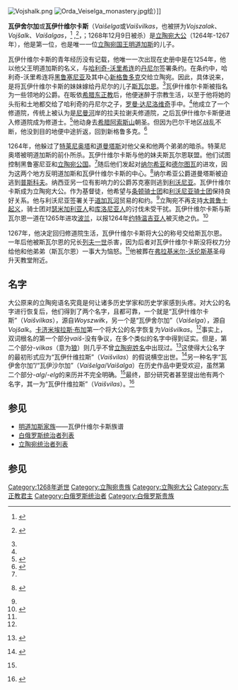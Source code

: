 [[Image:Vojshalk.png|thumb]]
[[Image:Orda_Veiselga_monastery.jpg|thumb]]绘）]]

'''瓦伊舍尔加'''或'''瓦伊什维尔卡斯'''（''Vaišelga''或''Vaišvilkas''，也被拼为''Vojszalak''、''Vojšalk''、''Vaišalgas''，<ref>{{ru icon}} {{cite web |url=http://viduramziu.istorija.net/ru/names.htm |first=Tomas |last=Baranauskas |title=Древние литовские имена |publisher=Medieval Lithuania |accessdate=2008-01-23 |archive-date=2012-06-26 |archive-url=https://www.webcitation.org/68hb5xdqx?url=http://viduramziu.istorija.net/ru/names.htm |dead-url=yes }}</ref> {{lang-be|Войшалк}},<ref>{{be icon}} {{cite web |url=http://pawet.net/book/kraucewicz/vojshalk.html |first=Аляксандр |last=Краўцэвіч |title=Войшалк (1264 – 1267 г.) |publisher=Pawet |accessdate=2008-08-09 |archive-date=2020-11-24 |archive-url=https://web.archive.org/web/20201124020952/http://pawet.net/book/kraucewicz/vojshalk.html |dead-url=no }}</ref>{{lang-ru|Войшелк}}，{{lang-pl|Wojsiełk}}；1268年12月9日被杀）是[[立陶宛大公国|立陶宛大公]]（1264年-1267年），他是第一位，也是唯一一位[[立陶宛国王|立陶宛国王]][[明道加斯|明道加斯]]的儿子。

瓦伊什维尔卡斯的青年经历没有记载，他唯一一次出现在史册中是在1254年，他以他父王明道加斯的名义，与[[哈利奇-沃里希连|哈利奇-沃里希连]]的[[哈利奇的丹尼尔|丹尼尔]]签署条约。在条约中，哈利奇-沃里希连将[[黑鲁塞尼亚|黑鲁塞尼亚]]及其中心[[新格鲁多克|新格鲁多克]]交给立陶宛。因此，具体说来，是将瓦伊什维尔卡斯的妹妹嫁给丹尼尔的儿子[[斯瓦尔恩|斯瓦尔恩]]。<ref name=el/>瓦伊什维尔卡斯被指名为一些领地的公爵。在昄依[[君士坦丁堡普世牧首|希腊东正教]]后，他便迷醉于宗教生活，以至于他将她的头衔和土地都交给了哈利奇的丹尼尔之子，[[罗曼·达尼洛维奇|罗曼·达尼洛维奇]]手中。<ref name=el/>他成立了一个修道院，传统上被认为是[[尼曼河|尼曼河]]岸的拉夫拉谢夫修道院，之后瓦伊什维尔卡斯便进入修道院成为修道士。<ref>{{cite book | title=Lithuania Ascending: A Pagan Empire Within East-Central Europe, 1295-1345 | first=S. C. | last=Rowell | year=1994 | publisher=Cambridge University Press | series=Cambridge Studies in Medieval Life and Thought: Fourth Series| isbn=9780521450119 | page=149 }}</ref>他动身去[[希腊|希腊]][[阿索斯山|阿索斯山]]朝圣。但因为巴尔干地区战乱不断，他没到目的地便中途折返，回到新格鲁多克。<ref name=el>{{cite encyclopedia | editor=Simas Sužiedėlis | encyclopedia=[[Encyclopedia_Lituanica|Encyclopedia Lituanica]] | title=Vaišvilkas | year=1970–1978 | publisher=Juozas Kapočius | volume=VI | location=Boston, Massachusetts | id={{LCC | 74-114275}} | pages=29–30}}</ref>

1264年，他躲过了[[特莱尼奥塔|特莱尼奥塔]]和[[普斯科夫的道曼塔斯|道曼塔斯]]对他父亲和他两个弟弟的暗杀。特莱尼奥塔被明道加斯的前仆所杀。瓦伊什维尔卡斯与他的妹夫斯瓦尔恩联盟。他们试图控制黑鲁塞尼亚和[[立陶宛公国|立陶宛公国]]。<ref name=kiaupa/>随后他们发起对[[纳尔希亚|纳尔希亚]]和[[德尔图瓦|德尔图瓦]]的进攻，因为这两个地方反明道加斯和瓦伊什维尔卡斯的中心。<ref>{{lt icon}} {{cite book |first=Zenonas |last=Ivinskis |title=Lietuvos istorija iki Vytauto Didžiojo mirties |year=1978 |location=Rome |publisher=Lietuvių katalikų mokslo akademija |pages=197–199}}</ref>纳尔希亚公爵道曼塔斯被迫逃到[[普斯科夫|普斯科夫]]。纳西亚另一位有影响力的公爵苏克塞则逃到[[利沃尼亚|利沃尼亚]]。瓦伊什维尔卡斯成为立陶宛大公。作为基督徒，他希望与[[条顿骑士团|条顿骑士团]]和[[利沃尼亚骑士团|利沃尼亚骑士团]]保持良好关系。他与利沃尼亚签署关于[[道加瓦河|道加瓦河]]贸易的和约。<ref name=el/>立陶宛不再支持[[大普鲁士起义|大普鲁士起义]]，骑士团对[[瑟米加利亚人|瑟米加利亚人]]和[[库洛尼亚人|库洛尼亚人]]的讨伐未受干扰。瓦伊什维尔卡斯与斯瓦尔恩一道在1265年进攻[[波兰|波兰]]，以报1264年[[约特温吉亚人|约特温吉亚人]]被灭绝之仇。<ref name=kiaupa>{{cite book | last=Kiaupa | first=Zigmantas | coauthors=Jūratė Kiaupienė, Albinas Kunevičius | title=The History of Lithuania Before 1795 | origdate= | origyear=1995 | edition=English | year=2000 | publisher=Lithuanian Institute of History | location=Vilnius | isbn=9986-810-13-2 | pages=68–69}}</ref> 

1267年，他决定回归修道院生活，瓦伊什维尔卡斯将大公的称号交给斯瓦尔恩。一年后他被斯瓦尔恩的兄长[[列夫一世_(哈利奇)|列夫一世]]杀害，因为后者对瓦伊什维尔卡斯没将权力分给他和他弟弟（斯瓦尔恩）一事大为恼怒。<ref name=kiaupa/>他被葬在[[弗拉基米尔-沃伦斯基|弗拉基米尔-沃伦斯基]]圣母升天教堂附近。

==名字==
大公原来的立陶宛语名究竟是何让诸多历史学家和历史学家感到头疼。对大公的名字进行恢复后，他们得到了两个名字，且都可靠，一个就是“瓦伊什维尔卡斯”（''Vaišvilkas''），源自''Woyszwiłk''，另一个是“瓦伊舍尔加”（''Vaišelga''），源自''Vojšalk''。[[卡济米埃拉斯·布加|卡济米埃拉斯·布加]]第一个将大公的名字恢复为''Vaišvilkas''。<ref name=val/>事实上，双词根名的第一个部分''vaiš-''没有争议，在多个类似的名字中得到证实。但是，第二个部分''-vilkas''（意为[[狼|狼]]）则几乎不曾[[立陶宛姓名|立陶宛姓名]]中出现过。<ref name=val>{{lt icon}} {{cite journal |url=http://vladas2.braziunas.net/kritika/Istorinis_veikejas_eilerastyje.html |title=ISTORINIS VEIKĖJAS EILĖRAŠTYJE: Воишелкъ, Воишевoлкъ |journal=Literatūra |first=Skirmantas |last=Valentas |year=2002 |author= |access-date=2011-02-06 |archive-url=https://web.archive.org/web/20110723032736/http://vladas2.braziunas.net/kritika/Istorinis_veikejas_eilerastyje.html |archive-date=2011-07-23 |dead-url=yes }}</ref>这使得大公名字的最初形式应为“瓦伊什维拉斯”（''Vaišvilas''）的假说横空出世。<ref name=zigmas>{{lt icon}} {{cite book |first=Zigmas |last=Zinkevičius |authorlink=Zigmas Zinkevičius |title=Senosios Lietuvos valstybės vardynas |location=Vilnius |year=2007 |publisher=Mokslo ir enciklopedijų leidybos institutas |isbn=5-420-01606-0 |page=48}}</ref>另一种名字“瓦伊舍尔加”/“瓦伊沙尔加”（''Vaišelga''/''Vaišalga''）在历史作品中更受欢迎，虽然第二个部分''-alg''/''-elg''的来历并不完全明确。<ref name=zigmas/>最终，部分研究者甚至提出他有两个名字，其一为“瓦伊什维拉斯”（''Vaišvilas''）。<ref>{{lt icon}} {{cite book| first=Kazimieras |last= Kuzavinis |coauthors= Bronys Savukynas |title= Lietuvių vardų kilmės žodynas |location=Vilnius| publisher=Mokslas| year=1987}}</ref>

==参见==
* [[明道加斯家族|明道加斯家族]]——瓦伊什维尔卡斯族谱
* [[白俄罗斯统治者列表|白俄罗斯统治者列表]]
* [[立陶宛统治者列表|立陶宛统治者列表]]

==参见==
{{reflist}}

{{start box}}
{{succession box | before=[[特莱尼奥塔|特莱尼奥塔]] | title=[[立陶宛统治者列表|立陶宛大公]]  | years=1264年–1267年| after=[[斯瓦尔恩|斯瓦尔恩]]}}
{{end box}}
{{Monarchs of Lithuania}}

{{DEFAULTSORT:Vaisvilkas}}
[[Category:1268年逝世|Category:1268年逝世]]
[[Category:立陶宛贵族|Category:立陶宛贵族]]
[[Category:立陶宛大公|Category:立陶宛大公]]
[[Category:东正教君主|Category:东正教君主]]
[[Category:白俄罗斯统治者|Category:白俄罗斯统治者]]
[[Category:白俄罗斯贵族|Category:白俄罗斯贵族]]